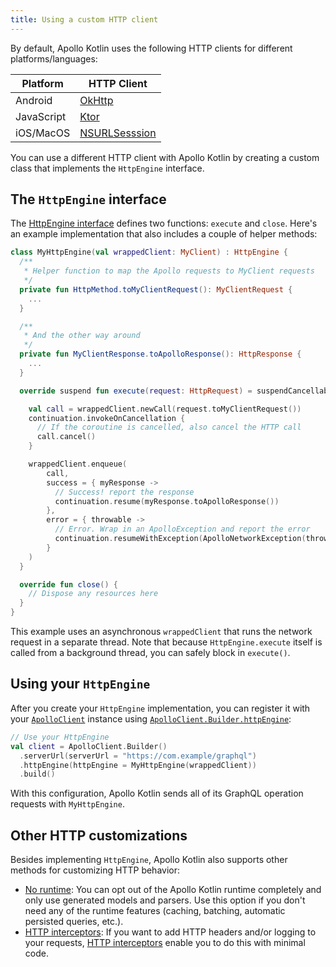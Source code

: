 ```yaml
---
title: Using a custom HTTP client
---
```


By default, Apollo Kotlin uses the following HTTP clients for different platforms/languages:

| Platform | HTTP Client |
|----------|-------------|
| Android  | [OkHttp](https://square.github.io/okhttp/) |
| JavaScript | [Ktor](https://ktor.io/) |
| iOS/MacOS | [NSURLSesssion](https://developer.apple.com/documentation/foundation/nsurlsession) |

You can use a different HTTP client with Apollo Kotlin by creating a custom class that implements the `HttpEngine` interface.

## The `HttpEngine` interface

The [HttpEngine interface](https://apollographql.github.io/apollo-kotlin/kdoc/apollo-runtime/com.apollographql.apollo3.network.http/-http-engine/index.html)
defines two functions: `execute` and `close`. Here's an example implementation that also includes a couple of helper
methods:

```kotlin
class MyHttpEngine(val wrappedClient: MyClient) : HttpEngine {
  /**
   * Helper function to map the Apollo requests to MyClient requests
   */
  private fun HttpMethod.toMyClientRequest(): MyClientRequest {
    ...
  }

  /**
   * And the other way around
   */
  private fun MyClientResponse.toApolloResponse(): HttpResponse {
    ...
  }

  override suspend fun execute(request: HttpRequest) = suspendCancellableCoroutine { continuation ->

    val call = wrappedClient.newCall(request.toMyClientRequest())
    continuation.invokeOnCancellation {
      // If the coroutine is cancelled, also cancel the HTTP call
      call.cancel()
    }

    wrappedClient.enqueue(
        call,
        success = { myResponse ->
          // Success! report the response
          continuation.resume(myResponse.toApolloResponse())
        },
        error = { throwable ->
          // Error. Wrap in an ApolloException and report the error
          continuation.resumeWithException(ApolloNetworkException(throwable))
        }
    )
  }

  override fun close() {
    // Dispose any resources here
  }
}
```

This example uses an asynchronous `wrappedClient` that runs the network request in a separate thread. Note that because `HttpEngine.execute` itself is called from a background thread, you can safely block in `execute()`.

## Using your `HttpEngine`

After you create your `HttpEngine` implementation, you can register it with your [`ApolloClient`](https://apollographql.github.io/apollo-kotlin/kdoc/apollo-runtime/com.apollographql.apollo3/-apollo-client/index.html) instance using [`ApolloClient.Builder.httpEngine`](https://apollographql.github.io/apollo-kotlin/kdoc/apollo-runtime/com.apollographql.apollo3/-apollo-client/-builder/http-engine.html):

```kotlin
// Use your HttpEngine
val client = ApolloClient.Builder()
  .serverUrl(serverUrl = "https://com.example/graphql")
  .httpEngine(httpEngine = MyHttpEngine(wrappedClient))
  .build()
```

With this configuration, Apollo Kotlin sends all of its GraphQL operation requests with `MyHttpEngine`.

## Other HTTP customizations

Besides implementing `HttpEngine`, Apollo Kotlin also supports other methods for customizing HTTP behavior:

* [No runtime](no-runtime): You can opt out of the Apollo Kotlin runtime completely and only use generated models and parsers. Use this option if you don't need any of the runtime features (caching, batching, automatic persisted queries, etc.).
* [HTTP interceptors](interceptors-http): If you want to add HTTP headers and/or logging to your requests, [HTTP interceptors](interceptors-http) enable you to do this with minimal code.
